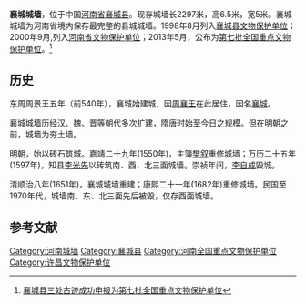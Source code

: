 {{文物保护单位
| 级别 = 全国
| 名称 = 襄城城墙
| 图片 = 
| 所在 = [[河南省|河南省]][[许昌市|许昌市]][[襄城县|襄城县]]
| 分类 = 古建筑
| 时代 = 明
| 编号 = 7-1185
| 登录 = 2013年3月5日
}}

'''襄城城墙'''，位于中国[[河南省|河南省]][[襄城县|襄城县]]。现存城墙长2297米，高6.5米，宽5米。襄城城墙为河南省境内保存最完整的县城城墙。1998年8月列入[[襄城县文物保护单位|襄城县文物保护单位]]；2000年9月,列入[[河南省文物保护单位|河南省文物保护单位]]；2013年5月，公布为[[第七批全国重点文物保护单位|第七批全国重点文物保护单位]]。<ref>[http://www.ha.chinanews.com.cn/lanmu/news/1650/2013-05-15/news-1650-205848.shtml 襄城县三处古迹成功申报为第七批全国重点文物保护单位]{{Dead link|date=2018年6月 |bot=InternetArchiveBot |fix-attempted=no }}</ref>

== 历史 ==
东周周景王五年（前540年），襄城始建城，因[[周襄王|周襄王]]在此居住，因名[[襄城|襄城]]。

襄城城墙历经汉、魏、晋等朝代多次扩建，隋唐时始至今日之规模。但在明朝之前，城墙为夯土墙。

明朝，始以砖石筑城。嘉靖二十九年(1550年)，主簿[[樊叙|樊叙]]重修城墙；万历二十五年(1597年)，知县[[李光先|李光先]]以砖筑南、西、北三面城墙。崇祯年间，[[李自成|李自成]]毁城。

清顺治八年(1651年)，襄城城墙重建；康熙二十一年(1682年)重修城墙。民国至1970年代，城墙南、东、北三面先后被毁，仅存西面城墙。

==参考文献==
{{reflist}}

{{河南省境内的古城墙}}
{{河南全国重点文物保护单位}}

{{DEFAULTSORT:X襄}}

[[Category:河南城墙|Category:河南城墙]]
[[Category:襄城县|Category:襄城县]]
[[Category:河南全国重点文物保护单位|Category:河南全国重点文物保护单位]]
[[Category:许昌文物保护单位|Category:许昌文物保护单位]]